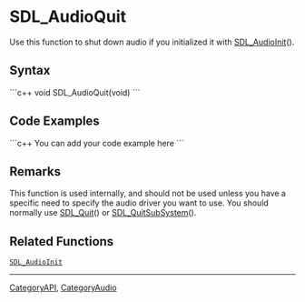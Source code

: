<!-- pragma section-numbers off -->
<!-- pragma disable-camelcase -->

= SDL_AudioQuit =
Use this function to shut down audio if you initialized it with [[SDL_AudioInit]]().


== Syntax ==
```c++
void SDL_AudioQuit(void)
```

== Code Examples ==
```c++
You can add your code example here
```

== Remarks ==
This function is used internally, and should not be used unless you have a specific need to specify the audio driver you want to use. You should normally use [[SDL_Quit]]() or [[SDL_QuitSubSystem]](). 

== Related Functions ==
 [[SDL_AudioInit]]

----
[[CategoryAPI]], [[CategoryAudio]]
